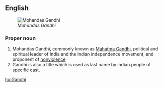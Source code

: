 ==English==
[[Image:Gandhi studio 1931.jpg|thumb|''Mohandas Gandhi'']]
===Proper noun===
{{en-proper noun}}

# Mohandas Gandhi, commonly known as [[w:Mahatma Gandhi|Mahatma Gandhi]], political and spiritual leader of India and the Indian independence movement, and proponent of [[nonviolence]]
#Gandhi is also a title which is used as last name by indian people of specific cast.
[[hu:Gandhi]]